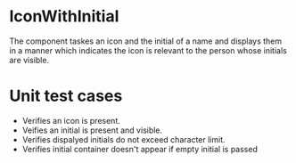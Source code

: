 
<Meta of={IconWithInitialStories} />

# IconWithInitial

The component taskes an icon and the initial of a name and displays them in a manner which indicates the icon is relevant to the person whose initials are visible.

<Story of={IconWithInitialStories.Primary} />

# Unit test cases

- Verifies an icon is present.
- Veifies an initial is present and visible.
- Verifies dispalyed initials do not exceed character limit.
- Verifies initial container doesn't appear if empty initial is passed

